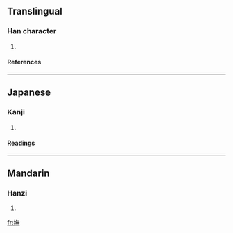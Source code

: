 ==Translingual==
===Han character===
{{Han char|rn=32|rad=土|as=12|sn=15|four=|canj=土人廿火 (GOTF)}}
# {{defn|Han|sort=土12}}
====References====
{{Han ref|kx=0239.160|dkj=05486|dj=0479.010|hdz=10488.010|uh=58B2|ud=22706}}
----
==Japanese==
===Kanji===
{{ja-kanji|grade=|rs=土12}}
# {{defn|Japanese}} 
====Readings====
{{ja-readings|on=[[ぼ]] (bo), [[も]] (mo), [[ぶ]] (bu), [[む]] (mu)|kun=}}
----
==Mandarin==
===Hanzi===
{{cmn-hanzi|pin=[[wǔ]] (wu3)|wg=wu<sup>3</sup>}}
# {{defn|Mandarin}}

[[fr:墲]]